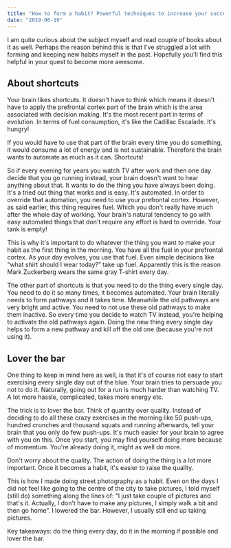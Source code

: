 ```yaml
---
title: "How to form a habit? Powerful techniques to increase your success 10X"
date: "2019-06-19"
---
```


I am quite curious about the subject myself and read couple of books about it as well. Perhaps the reason behind this is that I've struggled a lot with forming and keeping new habits myself in the past. Hopefully you'll find this helpful in your quest to become more awesome.

## About shortcuts

Your brain likes shortcuts. It doesn't have to think which means it doesn't have to apply the prefrontal cortex part of the brain which is the area associated with decision making. It's the most recent part in terms of evolution. In terms of fuel consumption, it's like the Cadillac Escalade. It's hungry!

If you would have to use that part of the brain every time you do something, it would consume a lot of energy and is not sustainable. Therefore the brain wants to automate as much as it can. Shortcuts!

So if every evening for years you watch TV after work and then one day decide that you go running instead, your brain doesn't want to hear anything about that. It wants to do the thing you have always been doing. It's a tried out thing that works and is easy. It's automated. In order to override that automation, you need to use your prefrontal cortex. However, as said earlier, this thing requires fuel. Which you don't really have much after the whole day of working. Your brain's natural tendency to go with easy automated things that don't require any effort is hard to override. Your tank is empty!

This is why it's important to do whatever the thing you want to make your habit as the first thing in the morning. You have all the fuel in your prefrontal cortex. As your day evolves, you use that fuel. Even simple decisions like “what shirt should I wear today?” take up fuel. Apparently this is the reason Mark Zuckerberg wears the same gray T-shirt every day.

The other part of shortcuts is that you need to do the thing every single day. You need to do it so many times, it becomes automated. Your brain literally needs to form pathways and it takes time. Meanwhile the old pathways are very bright and active. You need to not use these old pathways to make them inactive. So every time you decide to watch TV instead, you're helping to activate the old pathways again. Doing the new thing every single day helps to form a new pathway and kill off the old one (because you're not using it).

## Lover the bar

One thing to keep in mind here as well, is that it's of course not easy to start exercising every single day out of the blue. Your brain tries to persuade you not to do it. Naturally, going out for a run is much harder than watching TV. A lot more hassle, complicated, takes more energy etc.

The trick is to lover the bar. Think of quantity over quality. Instead of deciding to do all these crazy exercises in the morning like 50 push-ups, hundred crunches and thousand squats and running afterwards, tell your brain that you only do few push-ups. It's much easier for your brain to agree with you on this. Once you start, you may find yourself doing more because of momentum. You're already doing it, might as well do more.

Don't worry about the quality. The action of doing the thing is a lot more important. Once it becomes a habit, it's easier to raise the quality.

This is how I made doing street photography as a habit. Even on the days I did not feel like going to the centre of the city to take pictures, I told myself (still do) something along the lines of: “I just take couple of pictures and that's it. Actually, I don't have to make any pictures, I simply walk a bit and then go home”. I lowered the bar. However, I usually still end up taking pictures.

Key takeaways: do the thing every day, do it in the morning if possible and lover the bar.

